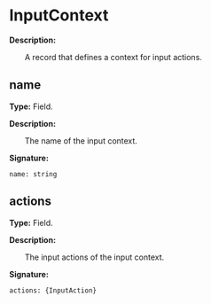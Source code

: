 
# InputContext

**Description:**

&emsp;&emsp;A record that defines a context for input actions.

## name

**Type:** Field.

**Description:**

&emsp;&emsp;The name of the input context.

**Signature:**
```tl
name: string
```

## actions

**Type:** Field.

**Description:**

&emsp;&emsp;The input actions of the input context.

**Signature:**
```tl
actions: {InputAction}
```